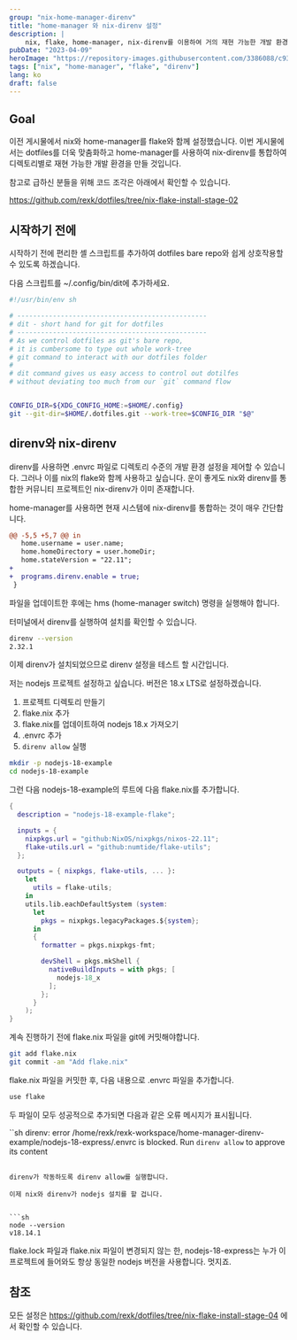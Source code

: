 ```yaml
---
group: "nix-home-manager-direnv"
title: "home-manager 와 nix-direnv 설정"
description: |
    nix, flake, home-manager, nix-direnv를 이용하여 거의 재현 가능한 개발 환경을 각 디렉토리마다 구성할 수 있습니다. 이를 통해 도커나 가상 머신 없이도 조금씩 다른 개발 환경 구성 간에 쉽게 전환할 수 있습니다. 이를 통해 개발자는 프로젝트마다 환경을 쉽게 관리하고, 이전과 같은 개발 환경에서 작업을 계속할 수 있습니다. 이는 팀 프로젝트에서 특히 유용하며, 모든 팀원이 동일한 개발 환경을 유지할 수 있도록 합니다.
pubDate: "2023-04-09"
heroImage: "https://repository-images.githubusercontent.com/3386088/c9347c80-7b49-11e9-972e-03413da7be7a"
tags: ["nix", "home-manager", "flake", "direnv"]
lang: ko
draft: false
---
```


## Goal

이전 게시물에서 nix와 home-manager를 flake와 함께 설정했습니다. 이번 게시물에서는 dotfiles를 더욱 맞춤화하고 home-manager를 사용하여 nix-direnv를 통합하여 디렉토리별로 재현 가능한 개발 환경을 만들 것입니다.

참고로 급하신 분들을 위해 코드 조각은 아래에서 확인할 수 있습니다.

https://github.com/rexk/dotfiles/tree/nix-flake-install-stage-02

## 시작하기 전에

시작하기 전에 편리한 셸 스크립트를 추가하여 dotfiles bare repo와 쉽게 상호작용할 수 있도록 하겠습니다.

다음 스크립트를 ~/.config/bin/dit에 추가하세요.

```sh
#!/usr/bin/env sh

# ------------------------------------------------
# dit - short hand for git for dotfiles
# ------------------------------------------------
# As we control dotfiles as git's bare repo, 
# it is cumbersome to type out whole work-tree
# git command to interact with our dotfiles folder
#
# dit command gives us easy access to control out dotilfes
# without deviating too much from our `git` command flow


CONFIG_DIR=${XDG_CONFIG_HOME:=$HOME/.config}
git --git-dir=$HOME/.dotfiles.git --work-tree=$CONFIG_DIR "$@"
```

## direnv와 nix-direnv

direnv를 사용하면 .envrc 파일로 디렉토리 수준의 개발 환경 설정을 제어할 수 있습니다. 그러나 이를 nix의 flake와 함께 사용하고 싶습니다. 운이 좋게도 nix와 direnv를 통합한 커뮤니티 프로젝트인 nix-direnv가 이미 존재합니다.

home-manager를 사용하면 현재 시스템에 nix-direnv를 통합하는 것이 매우 간단합니다.


```diff
@@ -5,5 +5,7 @@ in
   home.username = user.name;
   home.homeDirectory = user.homeDir;
   home.stateVersion = "22.11";
+
+  programs.direnv.enable = true;
 }
 ```


파일을 업데이트한 후에는 hms (home-manager switch) 명령을 실행해야 합니다.

터미널에서 direnv를 실행하여 설치를 확인할 수 있습니다.

```sh
direnv --version
2.32.1
```

이제 direnv가 설치되었으므로 direnv 설정을 테스트 할 시간입니다.

저는 nodejs 프로젝트 설정하고 싶습니다. 버전은 18.x LTS로 설정하겠습니다.

1. 프로젝트 디렉토리 만들기
2. flake.nix 추가
3. flake.nix를 업데이트하여 nodejs 18.x 가져오기
4. .envrc 추가
5. `direnv allow` 실행


```sh
mkdir -p nodejs-18-example
cd nodejs-18-example
```

그런 다음 nodejs-18-example의 루트에 다음 flake.nix를 추가합니다.

```nix
{
  description = "nodejs-18-example-flake";

  inputs = {
    nixpkgs.url = "github:NixOS/nixpkgs/nixos-22.11";
    flake-utils.url = "github:numtide/flake-utils";
  };

  outputs = { nixpkgs, flake-utils, ... }:
    let
      utils = flake-utils;
    in
    utils.lib.eachDefaultSystem (system:
      let
        pkgs = nixpkgs.legacyPackages.${system};
      in
      {
        formatter = pkgs.nixpkgs-fmt;

        devShell = pkgs.mkShell {
          nativeBuildInputs = with pkgs; [
            nodejs-18_x
          ];
        };
      }
    );
}
```

계속 진행하기 전에 flake.nix 파일을 git에 커밋해야합니다.

```sh
git add flake.nix
git commit -am "Add flake.nix"
```

flake.nix 파일을 커밋한 후, 다음 내용으로 .envrc 파일을 추가합니다.


```sh
use flake
```

두 파일이 모두 성공적으로 추가되면 다음과 같은 오류 메시지가 표시됩니다.

``sh
direnv: error /home/rexk/rexk-workspace/home-manager-direnv-example/nodejs-18-express/.envrc is blocked. Run `direnv allow` to approve its content
```

direnv가 작동하도록 direnv allow를 실행합니다.

이제 nix와 direnv가 nodejs 설치를 할 겁니다.


```sh
node --version
v18.14.1
```

flake.lock 파일과 flake.nix 파일이 변경되지 않는 한, nodejs-18-express는 누가 이 프로젝트에 들어와도 항상 동일한 nodejs 버전을 사용합니다. 멋지죠.

## 참조

모든 설정은 https://github.com/rexk/dotfiles/tree/nix-flake-install-stage-04 에서 확인할 수 있습니다.
